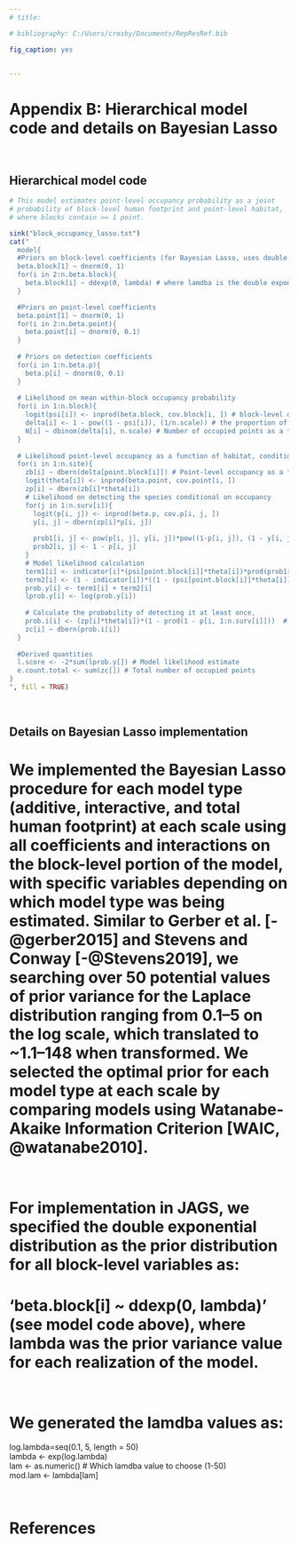 ```yaml
---
# title: 

# bibliography: C:/Users/crosby/Documents/RepResRef.bib

fig_caption: yes


---
```



# **Appendix B: Hierarchical model code and details on Bayesian Lasso**  

\     

## Hierarchical model code  
```r
# This model estimates point-level occupancy probability as a joint 
# probability of block-level human footprint and point-level habitat, 
# where blocks contain >= 1 point. 

sink("block_occupancy_lasso.txt")
cat("
  model{
  #Priors on block-level coefficients (for Bayesian Lasso, uses double exponential distribution)
  beta.block[1] ~ dnorm(0, 1)
  for(i in 2:n.beta.block){
    beta.block[i] ~ ddexp(0, lambda) # where lamdba is the double exponential variance parameter specified for each Bayesian Lasso iteration
  }

  #Priors on point-level coefficients
  beta.point[1] ~ dnorm(0, 1)
  for(i in 2:n.beta.point){
    beta.point[i] ~ dnorm(0, 0.1)
  }
  
  # Priors on detection coefficients 
  for(i in 1:n.beta.p){
    beta.p[i] ~ dnorm(0, 0.1)
  }
  
  # Likelihood on mean within-block occupancy probability
  for(i in 1:n.block){
    logit(psi[i]) <- inprod(beta.block, cov.block[i, ]) # block-level occupancy probability
	delta[i] <- 1 - pow((1 - psi[i]), (1/n.scale)) # the proportion of area occupied as a function of human footprint / constant point-level occupancy probability
	N[i] ~ dbinom(delta[i], n.scale) # Number of occupied points as a function of block-level human footprint
  }
  
  # Likelihood point-level occupancy as a function of habitat, conditional on block-level occupancy rate
  for(i in 1:n.site){
    zb[i] ~ dbern(delta[point.block[i]]) # Point-level occupancy as a function of block-level parameters
	logit(theta[i]) <- inprod(beta.point, cov.point[i, ])
	zp[i] ~ dbern(zb[i]*theta[i])
    # Likelihood on detecting the species conditional on occupancy
	for(j in 1:n.surv[i]){
	  logit(p[i, j]) <- inprod(beta.p, cov.p[i, j, ])
	  y[i, j] ~ dbern(zp[i]*p[i, j])
	
      prob1[i, j] <- pow(p[i, j], y[i, j])*pow((1-p[i, j]), (1 - y[i, j]))
      prob2[i, j] <- 1 - p[i, j]
	}
	# Model likelihood calculation 
    term1[i] <- indicator[i]*(psi[point.block[i]]*theta[i])*prod(prob1[i, 1:n.surv[i]])
    term2[i] <- (1 - indicator[i])*((1 - (psi[point.block[i]]*theta[i])) + (psi[point.block[i]]*theta[i])*prod(prob2[i, 1:n.surv[i]]))
    prob.y[i] <- term1[i] + term2[i]
    lprob.y[i] <- log(prob.y[i])
	
	# Calculate the probability of detecting it at least once, 
	prob.i[i] <- (zp[i]*theta[i])*(1 - prod(1 - p[i, 1:n.surv[i]]))  # Probability of occupancy * probability of detecting at least once
	zc[i] ~ dbern(prob.i[i])
  }
  
  #Derived quantities
  l.score <- -2*sum(lprob.y[]) # Model likelihood estimate
  e.count.total <- sum(zc[]) # Total number of occupied points 
}
", fill = TRUE)

```

\  

## **Details on Bayesian Lasso implementation**     
# We implemented the Bayesian Lasso procedure for each model type (additive, interactive, and total human footprint) at each scale using all coefficients and interactions on the block-level portion of the model, with specific variables depending on which model type was being estimated. Similar to Gerber et al. [-@gerber2015] and Stevens and Conway [-@Stevens2019], we searching over 50 potential values of prior variance for the Laplace distribution ranging from 0.1--5 on the log scale, which translated to ~1.1--148 when transformed. We selected the optimal prior for each model type at each scale by comparing models using Watanabe-Akaike Information Criterion [WAIC, @watanabe2010]. 
\  
  

# For implementation in JAGS, we specified the double exponential distribution as the prior distribution for all block-level variables as: 

# 'beta.block[i] ~ ddexp(0, lambda)' (see model code above), where lambda was the prior variance value for each realization of the model. 

\  
  

# We generated the lamdba values as: 
  log.lambda=seq(0.1, 5, length = 50)  
  lambda <- exp(log.lambda)  
  lam <- as.numeric()  # Which lamdba value to choose (1-50)  
  mod.lam <- lambda[lam]  

\  
  
# **References** 








